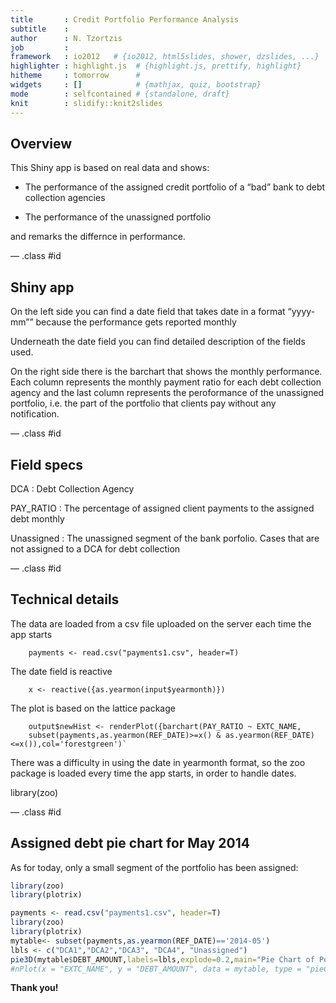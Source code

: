 ```yaml
---
title       : Credit Portfolio Performance Analysis
subtitle    : 
author      : N. Tzortzis
job         : 
framework   : io2012   # {io2012, html5slides, shower, dzslides, ...}
highlighter : highlight.js  # {highlight.js, prettify, highlight}
hitheme     : tomorrow      # 
widgets     : []            # {mathjax, quiz, bootstrap}
mode        : selfcontained # {standalone, draft}
knit        : slidify::knit2slides
---
```


## Overview

This Shiny app is based on real data and shows:



* The performance of the assigned credit portfolio of a "bad" bank to debt collection agencies



* The performance of the unassigned portfolio




and remarks the differnce in performance.

--- .class #id 

## Shiny app

On the left side you can find a date field that takes date in a format "yyyy-mm"" because the performance gets reported monthly



Underneath the date field you can find detailed description of the fields used.




On the right side there is the barchart that shows the monthly performance. Each column represents the monthly payment ratio for each debt collection agency and the last column represents the peroformance of the unassigned portfolio, i.e. the part of the portfolio that clients pay without any notification.

--- .class #id 

## Field specs

DCA : Debt Collection Agency



     
PAY_RATIO : The percentage of assigned client payments to the assigned debt monthly



 
Unassigned : The unassigned segment of the bank porfolio. Cases that are not assigned to a DCA for debt collection  


--- .class #id

## Technical details


The data are loaded from a csv file uploaded on the server each time the app starts
```
    payments <- read.csv("payments1.csv", header=T)
```
The date field is reactive
```
    x <- reactive({as.yearmon(input$yearmonth)})
```
The plot is based on the lattice package
```
    output$newHist <- renderPlot({barchart(PAY_RATIO ~ EXTC_NAME,
    subset(payments,as.yearmon(REF_DATE)>=x() & as.yearmon(REF_DATE)<=x()),col='forestgreen')`
```      
There was a difficulty in using the date in yearmonth format, so the zoo package is loaded every time the app starts, in order to handle dates.

library(zoo)


--- .class #id

## Assigned debt pie chart for May 2014

As for today, only a small segment of the portfolio has been assigned:
```r
library(zoo)
library(plotrix)
```
```r
payments <- read.csv("payments1.csv", header=T)
library(zoo)
library(plotrix)
mytable<- subset(payments,as.yearmon(REF_DATE)=='2014-05')
lbls <- c("DCA1","DCA2","DCA3", "DCA4", "Unassigned")
pie3D(mytable$DEBT_AMOUNT,labels=lbls,explode=0.2,main="Pie Chart of Portfolio Debt",radius=0.9,theta=pi/3)
#nPlot(x = "EXTC_NAME", y = "DEBT_AMOUNT", data = mytable, type = "pieChart",theta=pi/3)
```
**Thank you!**

